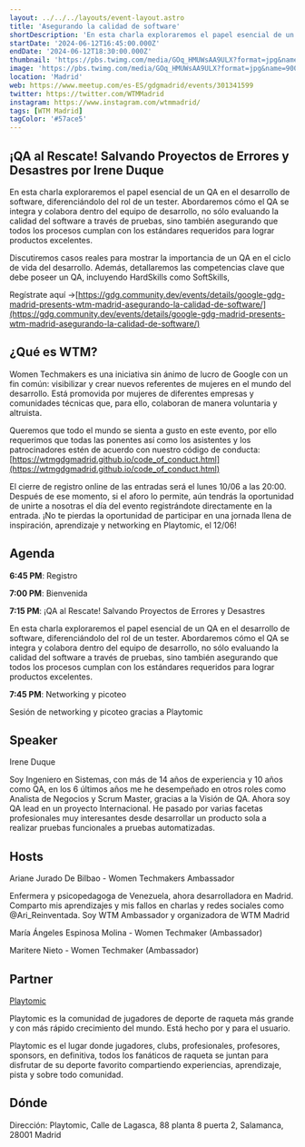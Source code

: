```yaml
---
layout: ../../../layouts/event-layout.astro
title: 'Asegurando la calidad de software'
shortDescription: 'En esta charla exploraremos el papel esencial de un QA en el desarrollo de software, diferenciándolo del rol de un tester.'
startDate: '2024-06-12T16:45:00.000Z'
endDate: '2024-06-12T18:30:00.000Z'
thumbnail: 'https://pbs.twimg.com/media/GOq_HMUWsAA9ULX?format=jpg&name=900x900'
image: 'https://pbs.twimg.com/media/GOq_HMUWsAA9ULX?format=jpg&name=900x900'
location: 'Madrid'
web: https://www.meetup.com/es-ES/gdgmadrid/events/301341599
twitter: https://twitter.com/WTMMadrid
instagram: https://www.instagram.com/wtmmadrid/
tags: [WTM Madrid]
tagColor: '#57ace5'
---
```



## ¡QA al Rescate! Salvando Proyectos de Errores y Desastres por Irene Duque

En esta charla exploraremos el papel esencial de un QA en el desarrollo de software, diferenciándolo del rol de un tester. Abordaremos cómo el QA se integra y colabora dentro del equipo de desarrollo, no sólo evaluando la calidad del software a través de pruebas, sino también asegurando que todos los procesos cumplan con los estándares requeridos para lograr productos excelentes.

Discutiremos casos reales para mostrar la importancia de un QA en el ciclo de vida del desarrollo. Además, detallaremos las competencias clave que debe poseer un QA, incluyendo HardSkills como SoftSkills,

Regístrate aquí ->[https://gdg.community.dev/events/details/google-gdg-madrid-presents-wtm-madrid-asegurando-la-calidad-de-software/](https://gdg.community.dev/events/details/google-gdg-madrid-presents-wtm-madrid-asegurando-la-calidad-de-software/)

## ¿Qué es WTM?

Women Techmakers es una iniciativa sin ánimo de lucro de Google con un fin común: visibilizar y crear nuevos referentes de mujeres en el mundo del desarrollo. Está promovida por mujeres de diferentes empresas y comunidades técnicas que, para ello, colaboran de manera voluntaria y altruista.

Queremos que todo el mundo se sienta a gusto en este evento, por ello requerimos que todas las ponentes así como los asistentes y los patrocinadores estén de acuerdo con nuestro código de conducta: [https://wtmgdgmadrid.github.io/code_of_conduct.html](https://wtmgdgmadrid.github.io/code_of_conduct.html)

El cierre de registro online de las entradas será el lunes 10/06 a las 20:00. Después de ese momento, si el aforo lo permite, aún tendrás la oportunidad de unirte a nosotras el día del evento registrándote directamente en la entrada. ¡No te pierdas la oportunidad de participar en una jornada llena de inspiración, aprendizaje y networking en Playtomic, el 12/06!

## Agenda

**6:45 PM**: Registro

**7:00 PM**: Bienvenida

**7:15 PM**: ¡QA al Rescate! Salvando Proyectos de Errores y Desastres

En esta charla exploraremos el papel esencial de un QA en el desarrollo de software, diferenciándolo del rol de un tester. Abordaremos cómo el QA se integra y colabora dentro del equipo de desarrollo, no sólo evaluando la calidad del software a través de pruebas, sino también asegurando que todos los procesos cumplan con los estándares requeridos para lograr productos excelentes.

**7:45 PM**: Networking y picoteo

Sesión de networking y picoteo gracias a Playtomic

## Speaker

Irene Duque

Soy Ingeniero en Sistemas, con más de 14 años de experiencia y 10 años como QA, en los 6 últimos años me he desempeñado en otros roles como Analista de Negocios y Scrum Master, gracias a la Visión de QA. Ahora soy QA lead en un proyecto Internacional. He pasado por varias facetas profesionales muy interesantes desde desarrollar un producto sola a realizar pruebas funcionales a pruebas automatizadas.

## Hosts

Ariane Jurado De Bilbao - Women Techmakers Ambassador

Enfermera y psicopedagoga de Venezuela, ahora desarrolladora en Madrid. Comparto mis aprendizajes y mis fallos en charlas y redes sociales como @Ari_Reinventada. Soy WTM Ambassador y organizadora de WTM Madrid

María Ángeles Espinosa Molina - Women Techmaker (Ambassador)

Maritere Nieto - Women Techmaker (Ambassador)

## Partner

[Playtomic](https://playtomic.io/)

Playtomic es la comunidad de jugadores de deporte de raqueta más grande y con más rápido crecimiento del mundo. Está hecho por y para el usuario.

Playtomic es el lugar donde jugadores, clubs, profesionales, profesores, sponsors, en definitiva, todos los fanáticos de raqueta se juntan para disfrutar de su deporte favorito compartiendo experiencias, aprendizaje, pista y sobre todo comunidad.

## Dónde

Dirección: Playtomic, Calle de Lagasca, 88 planta 8 puerta 2, Salamanca, 28001 Madrid

<GoogleMap
  src="https://www.google.com/maps/embed?pb=!1m18!1m12!1m3!1d3037.0412684022167!2d-3.689572443774876!3d40.43008508141378!2m3!1f0!2f0!3f0!3m2!1i1024!2i768!4f13.1!3m3!1m2!1s0xd422895c9d8330b%3A0xc618b6d49ddc40b3!2sCalle%20de%20Lagasca%2C%2088%2C%20Salamanca%2C%2028001%20Madrid!5e0!3m2!1ses!2ses!4v1717098192087!5m2!1ses!2ses"
  ariaLabel="Playtomic, Calle de Lagasca, 88 planta 8 puerta 2, Salamanca, 28001 Madrid"
/>
